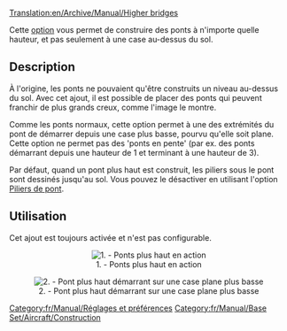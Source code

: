 [[Translation:en/Archive/Manual/Higher bridges]]


Cette [[fr/Archive/Manual/Settings/Options avancées|option]] vous permet de construire des ponts à n'importe quelle hauteur, et pas seulement à une case au-dessus du sol.

== Description ==
À l'origine, les ponts ne pouvaient qu'être construits un niveau au-dessus du sol. Avec cet ajout, il est possible de placer des ponts qui peuvent franchir de plus grands creux, comme l'image le montre.

Comme les ponts normaux, cette option permet à une des extrémités du pont de démarrer depuis une case plus basse, pourvu qu'elle soit plane. Cette option ne permet pas des 'ponts en pente' (par ex. des ponts démarrant depuis une hauteur de 1 et terminant à une hauteur de 3).

Par défaut, quand un pont plus haut est construit, les piliers sous le pont sont dessinés jusqu'au sol. Vous pouvez le désactiver en utilisant l'option [[fr/Archive/Manual/Settings/Piliers de pont|Piliers de pont]].

== Utilisation ==
Cet ajout est toujours activée et n'est pas configurable.

<center>[[File:en/Archive/Manual/Higher bridges.png|center|frame|1. - Ponts plus haut en action]]</center>

<center>[[File:en/Archive/Manual/Higher Bridges-Different Z.png|center|frame|2. - Pont plus haut démarrant sur une case plane plus basse]]</center>


[[Category:fr/Manual/Réglages et préférences]]
[[Category:fr/Manual/Base Set/Aircraft/Construction]]